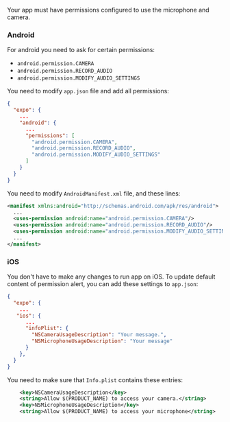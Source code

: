 
Your app must have permissions configured to use the microphone and camera.

### Android

For android you need to ask for certain permissions:

- `android.permission.CAMERA`
- `android.permission.RECORD_AUDIO`
- `android.permission.MODIFY_AUDIO_SETTINGS`

<Tabs groupId="app-type">

  <TabItem value="expo" label="Expo">

You need to modify `app.json` file and add all permissions:

```json title='app.json'
{
  "expo": {
    ...
    "android": {
      ...
      "permissions": [
        "android.permission.CAMERA",
        "android.permission.RECORD_AUDIO",
        "android.permission.MODIFY_AUDIO_SETTINGS"
      ]
    }
  }
}
```

  </TabItem>
  <TabItem value="rn" label="Bare workflow">

You need to modify `AndroidManifest.xml` file, and these lines:

```xml title='AndroidManifest.xml'
<manifest xmlns:android="http://schemas.android.com/apk/res/android">
  ...
  <uses-permission android:name="android.permission.CAMERA"/>
  <uses-permission android:name="android.permission.RECORD_AUDIO"/>
  <uses-permission android:name="android.permission.MODIFY_AUDIO_SETTING"/>
  ...
</manifest>
```

  </TabItem>
</Tabs>

### iOS

<Tabs groupId="app-type">

  <TabItem value="expo" label="Expo">

You don't have to make any changes to run app on iOS.
To update default content of permission alert, you can add these settings to `app.json`:

```json title='app.json'
{
  "expo": {
    ...
   "ios": {
      ...
      "infoPlist": {
        "NSCameraUsageDescription": "Your message.",
        "NSMicrophoneUsageDescription": "Your message"
      }
    },
  }
}
```

  </TabItem>
  <TabItem value="rn" label="Bare workflow">

You need to make sure that `Info.plist` contains these entries:

```xml title='Info.plist'
    <key>NSCameraUsageDescription</key>
    <string>Allow $(PRODUCT_NAME) to access your camera.</string>
    <key>NSMicrophoneUsageDescription</key>
    <string>Allow $(PRODUCT_NAME) to access your microphone</string>

```

  </TabItem>
</Tabs>
